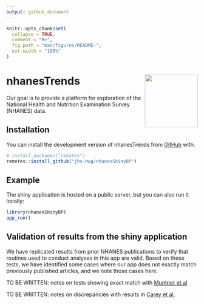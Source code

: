 ```yaml
---
output: github_document
---
```


<!-- README.md is generated from README.Rmd. Please edit that file -->

```r
knitr::opts_chunk$set(
  collapse = TRUE,
  comment = "#>",
  fig.path = "man/figures/README-",
  out.width = "100%"
)
```

# nhanesTrends <img src="man/figures/logo.png" align="right" height="139" />


<!-- badges: start -->
<!-- badges: end -->

Our goal is to provide a platform for exploration of the National Health and Nutrition Examination Survey (NHANES) data. 

## Installation

You can install the development version of nhanesTrends from [GitHub](https://github.com/) with:

``` r
# install.packages("remotes")
remotes::install_github("jhs-hwg/nhanesShinyBP")
```

## Example

The shiny application is hosted on a public server, but you can also run it locally:

```r

library(nhanesShinyBP)
app_run()

```

## Validation of results from the shiny application

We have replicated results from prior NHANES publications to verify that routines used to conduct analyses in this app are valid. Based on these tests, we have identified some cases where our app does not exactly match previously published articles, and we note those cases here.

TO BE WRITTEN: notes on tests showing exact match with [Muntner et al](https://jamanetwork.com/journals/jama/fullarticle/2770254)

TO BE WRITTEN: notes on discrepancies with results in [Carey et al.](https://www.ahajournals.org/doi/10.1161/HYPERTENSIONAHA.118.12191) 

